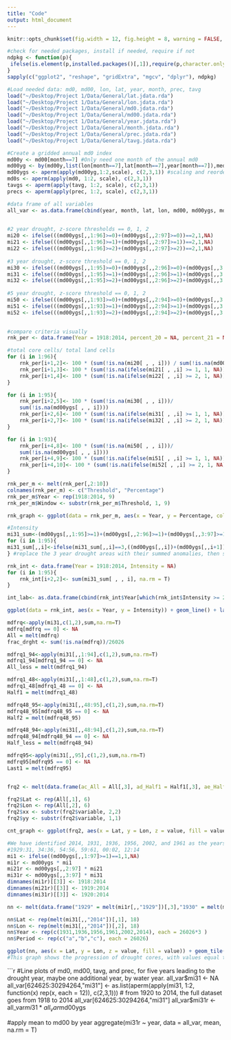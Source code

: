 ```yaml
---
title: "Code"
output: html_document
---
```

```r
knitr::opts_chunk$set(fig.width = 12, fig.height = 8, warning = FALSE, message = FALSE)

#check for needed packages, install if needed, require if not
ndpkg <- function(p){
 ifelse(is.element(p,installed.packages()[,1]),require(p,character.only = T), install.packages(p, dep = T))
}
sapply(c("ggplot2", "reshape", "gridExtra", "mgcv", "dplyr"), ndpkg)
```

```r
#Load needed data: md0, md00, lon, lat, year, month, prec, tavg
load("~/Desktop/Project 1/Data/General/lat.jdata.rda")
load("~/Desktop/Project 1/Data/General/lon.jdata.rda")
load("~/Desktop/Project 1/Data/General/md0.jdata.rda")
load("~/Desktop/Project 1/Data/General/md00.jdata.rda")
load("~/Desktop/Project 1/Data/General/year.jdata.rda")
load("~/Desktop/Project 1/Data/General/month.jdata.rda")
load("~/Desktop/Project 1/Data/General/prec.jdata.rda")
load("~/Desktop/Project 1/Data/General/tavg.jdata.rda")

#Create a gridded annual md0 index
md00y <- md00[month==7] #Only need one month of the annual md0
md00yg <- by(md00y,list(lon[month==7],lat[month==7],year[month==7]),median)
md00ygs <- aperm(apply(md00yg,1:2,scale), c(2,3,1)) #scaling and reordering dimensions (z-scores)
md0s <- aperm(apply(md0, 1:2, scale), c(2,3,1))
tavgs <- aperm(apply(tavg, 1:2, scale), c(2,3,1))
precs <- aperm(apply(prec, 1:2, scale), c(2,3,1))

#data frame of all variables
all_var <- as.data.frame(cbind(year, month, lat, lon, md00, md00ygs, md0, md0s, prec, precs, tavg, tavgs))
 
```

```r
#2 year drought, z-score thresholds == 0, 1, 2 
mi20 <- ifelse(((md00ygs[,,1:96]>=0)+(md00ygs[,,2:97]>=0))==2,1,NA)
mi21 <- ifelse(((md00ygs[,,1:96]>=1)+(md00ygs[,,2:97]>=1))==2,1,NA)
mi22 <- ifelse(((md00ygs[,,1:96]>=2)+(md00ygs[,,2:97]>=2))==2,1,NA)
         
#3 year drought, z-score threshold == 0, 1, 2
mi30 <- ifelse(((md00ygs[,,1:95]>=0)+(md00ygs[,,2:96]>=0)+(md00ygs[,,3:97]>=0))==3,1,NA)  
mi31 <- ifelse(((md00ygs[,,1:95]>=1)+(md00ygs[,,2:96]>=1)+(md00ygs[,,3:97]>=1))==3,1,NA)  
mi32 <- ifelse(((md00ygs[,,1:95]>=2)+(md00ygs[,,2:96]>=2)+(md00ygs[,,3:97]>=2))==3,1,NA)  
         
#5 year drought, z-score threshold == 0, 1, 2
mi50 <- ifelse(((md00ygs[,,1:93]>=0)+(md00ygs[,,2:94]>=0)+(md00ygs[,,3:95]>=0)+(md00ygs[,,4:96]>=0)+(md00ygs[,,5:97]>=0))==5,1,NA)
mi51 <- ifelse(((md00ygs[,,1:93]>=1)+(md00ygs[,,2:94]>=1)+(md00ygs[,,3:95]>=1)+(md00ygs[,,4:96]>=1)+(md00ygs[,,5:97]>=1))==5,1,NA)         
mi52 <- ifelse(((md00ygs[,,1:93]>=2)+(md00ygs[,,2:94]>=2)+(md00ygs[,,3:95]>=2)+(md00ygs[,,4:96]>=2)+(md00ygs[,,5:97]>=2))==5,1,NA)         
         

#compare criteria visually
rnk_per <- data.frame(Year = 1918:2014, percent_20 = NA, percent_21 = NA, percent_22 = NA, percent_30 = NA, percent_31 = NA, percent_32 = NA, percent_50 = NA, percent_51 = NA, percent_52 = NA)

#total core cells/ total land cells
for (i in 1:96){
	rnk_per[i+1,2]<- 100 * (sum(!is.na(mi20[ , , i])) / sum(!is.na(md00ygs[ , , i])))
	rnk_per[i+1,3]<- 100 * (sum(!is.na(ifelse(mi21[ , ,i] >= 1, 1, NA))) / sum(!is.na(md00ygs[ , , i])))
	rnk_per[i+1,4]<- 100 * (sum(!is.na(ifelse(mi22[ , ,i] >= 2, 1, NA))) / sum(!is.na(md00ygs[ , , i])))
}

for (i in 1:95){
	rnk_per[i+2,5]<- 100 * (sum(!is.na(mi30[ , , i]))/
	sum(!is.na(md00ygs[ , , i])))
	rnk_per[i+2,6]<- 100 * (sum(!is.na(ifelse(mi31[ , ,i] >= 1, 1, NA)))/sum(!is.na(md00ygs[ , , i])))
	rnk_per[i+2,7]<- 100 * (sum(!is.na(ifelse(mi32[ , ,i] >= 2, 1, NA)))/sum(!is.na(md00ygs[ , , i])))
}

for (i in 1:93){
	rnk_per[i+4,8]<- 100 * (sum(!is.na(mi50[ , , i]))/
	sum(!is.na(md00ygs[ , , i])))
	rnk_per[i+4,9]<- 100 * (sum(!is.na(ifelse(mi51[ , ,i] >= 1, 1, NA)))/sum(!is.na(md00ygs[ , , i])))
	rnk_per[i+4,10]<- 100 * (sum(!is.na(ifelse(mi52[ , ,i] >= 2, 1, NA)))/sum(!is.na(md00ygs[ , , i])))
}

rnk_per_m <- melt(rnk_per[,2:10])
colnames(rnk_per_m) <- c("Threshold", "Percentage")
rnk_per_m$Year <- rep(1918:2014, 9)
rnk_per_m$Window <- substr(rnk_per_m$Threshold, 1, 9)

rnk_graph <- ggplot(data = rnk_per_m, aes(x = Year, y = Percentage, color = Threshold)) + geom_line() + facet_grid(Window~., scale = "free") + theme_minimal() + ggtitle("Drought as Percentage of Study Area") 

#Intensity
mi31_sum<-(md00ygs[,,1:95]>=1)+(md00ygs[,,2:96]>=1)+(md00ygs[,,3:97]>=1)
for (i in 1:95){
mi31_sum[,,i]<-ifelse(mi31_sum[,,i]==3,((md00ygs[,,i])+(md00ygs[,,i+1])+(md00ygs[,,i+2])), NA)
} #replace the 3 year drought areas with their summed anomalies, then sum all the anomalies for the drought

rnk_int <- data.frame(Year = 1918:2014, Intensity = NA)
for (i in 1:95){
	rnk_int[i+2,2]<- sum(mi31_sum[ , , i], na.rm = T)
}

int_lab<- as.data.frame(cbind(rnk_int$Year[which(rnk_int$Intensity >= 2000)], rnk_int$Intensity[which(rnk_int$Intensity >= 2000)]))

ggplot(data = rnk_int, aes(x = Year, y = Intensity)) + geom_line() + labs(title = "Sum of SD in drought areas, years -3 to 0", x = "Year", y = "Sum S.D.") + geom_label(data = int_lab, aes(x = V1, y = V2, label = V1), position = "dodge") +theme_minimal()

```

```r
mdfrq<-apply(mi31,c(1,2),sum,na.rm=T)
mdfrq[mdfrq == 0] <- NA
All = melt(mdfrq)
frac_drght <- sum(!is.na(mdfrq))/26026

mdfrq1_94<-apply(mi31[,,1:94],c(1,2),sum,na.rm=T)
mdfrq1_94[mdfrq1_94 == 0] <- NA
All_less = melt(mdfrq1_94)

mdfrq1_48<-apply(mi31[,,1:48],c(1,2),sum,na.rm=T)
mdfrq1_48[mdfrq1_48 == 0] <- NA
Half1 = melt(mdfrq1_48)

mdfrq48_95<-apply(mi31[,,48:95],c(1,2),sum,na.rm=T)
mdfrq48_95[mdfrq48_95 == 0] <- NA
Half2 = melt(mdfrq48_95)

mdfrq48_94<-apply(mi31[,,48:94],c(1,2),sum,na.rm=T)
mdfrq48_94[mdfrq48_94 == 0] <- NA
Half_less = melt(mdfrq48_94)

mdfrq95<-apply(mi31[,,95],c(1,2),sum,na.rm=T)
mdfrq95[mdfrq95 == 0] <- NA
Last1 = melt(mdfrq95)


frq2 <- melt(data.frame(ac_All = All[,3], ad_Half1 = Half1[,3], ae_Half2 = Half2[,3], bc_All_less = All_less[,3], bd_Half_less = Half_less[,3], be_Last = Last1[,3]))

frq2$Lat <- rep(All[,1], 6)
frq2$Lon <- rep(All[,2], 6)
frq2$xx <- substr(frq2$variable, 2,2)
frq2$yy <- substr(frq2$variable, 1,1)

cnt_graph <- ggplot(frq2, aes(x = Lat, y = Lon, z = value, fill = value)) + geom_tile() + coord_equal() +  scale_fill_distiller(palette="Spectral", na.value="white") + borders("state", xlim = c(-124.6875, -102.0625), ylim = c(31.1875, 48.9375)) + facet_grid(xx~yy, scales = "free") + theme_minimal()

```

```r
#We have identified 2014, 1931, 1936, 1956, 2002, and 1961 as the years that deserve a closer look.  The plot from this code will be a 3 x 6 plot, with the year in question as the rightmost plot.
#1929:31, 34:36, 54:56, 59:61, 00:02, 12:14
mi1 <- ifelse((md00ygs[,,1:97]>=1)==1,1,NA)
mi1r <- md00ygs * mi1
mi21r <- md00ygs[,,2:97] * mi21
mi31r <- md00ygs[,,3:97] * mi31
dimnames(mi1r)[[3]] <- 1918:2014
dimnames(mi21r)[[3]] <- 1919:2014
dimnames(mi31r)[[3]] <- 1920:2014

nn <- melt(data.frame("1929" = melt(mi1r[,,"1929"])[,3],"1930" = melt(mi21r[,,"1930"])[,3],"1931" = melt(mi31r[,,"1931"])[,3],"1934" = melt(mi1r[,,"1934"])[,3],"1935" = melt(mi21r[,,"1935"])[,3],"1936" = melt(mi31r[,,"1936"])[,3],"1954" = melt(mi1r[,,"1954"])[,3],"1955" = melt(mi21r[,,"1955"])[,3],"1956" = melt(mi31r[,,"1956"])[,3],"1959" = melt(mi1r[,,"1959"])[,3],"1960" = melt(mi21r[,,"1960"])[,3],"1961" = melt(mi31r[,,"1961"])[,3],"2000" = melt(mi1r[,,"2000"])[,3],"2001" = melt(mi21r[,,"2001"])[,3],"2002" = melt(mi31r[,,"2002"])[,3],"2012" = melt(mi1r[,,"2012"])[,3],"2013" = melt(mi21r[,,"2013"])[,3],"2014" = melt(mi31r[,,"2014"])[,3]))

nn$Lat <- rep(melt(mi31[,,"2014"])[,1], 18)
nn$Lon <- rep(melt(mi31[,,"2014"])[,2], 18)
nn$Year <- rep(c(1931,1936,1956,1961,2002,2014), each = 26026*3 )
nn$Period <- rep(c("a","b","c"), each = 26026)

ggplot(nn, aes(x = Lat, y = Lon, z = value, fill = value)) + geom_tile() + coord_equal() +  scale_fill_distiller(palette="Spectral", na.value="white") + borders("state", xlim = c(-124.6875, -102.0625), ylim = c(31.1875, 48.9375)) + facet_grid(Period~Year) + theme_minimal()
#This graph shows the progression of drought cores, with values equal to that years md00 zscores.  c is the final year in the 3 year window, a is two years before


```

```r
#Line plots of md0, md00, tavg, and prec, for five years leading to the drought year, maybe one additional year, by water year.
all_var$mi31 <- NA
all_var[624625:30294264,"mi31"] <- as.list(aperm(apply(mi31, 1:2, function(x) rep(x, each = 12)), c(2,3,1))) # from 1920 to 2014, the full dataset goes from 1918 to 2014
all_var[624625:30294264,"mi31"]
all_var$mi31r <- all_var$mi31 * all_var$md00ygs

#apply mean to md00 by year
aggregate(mi31r ~ year, data = all_var, mean, na.rm = T)
